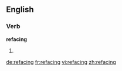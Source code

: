 ==English==

===Verb===
'''refacing'''

# {{present participle of|reface}}

[[de:refacing]]
[[fr:refacing]]
[[vi:refacing]]
[[zh:refacing]]